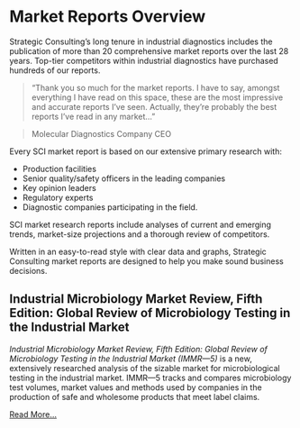 # Market Reports Overview
Strategic Consulting’s long tenure in industrial diagnostics includes the publication of more than 20 comprehensive market reports over the last 28 years. Top-tier competitors within industrial diagnostics have purchased hundreds of our reports.

> "Thank you so much for the market reports.  I have to say, amongst everything I have read on this space, these are the most impressive and accurate reports I’ve seen. Actually, they’re probably the best reports I’ve read in any market…"

> Molecular Diagnostics Company CEO

Every SCI market report is based on our extensive primary research with:

- Production facilities
- Senior quality/safety officers in the leading companies
- Key opinion leaders
- Regulatory experts
- Diagnostic companies participating in the field.

SCI market research reports include analyses of current and emerging trends, market-size projections and a thorough review of competitors.

Written in an easy-to-read style with clear data and graphs, Strategic Consulting market reports are designed to help you make sound business decisions.

## Industrial Microbiology Market Review, Fifth Edition: Global Review of Microbiology Testing in the Industrial Market
*Industrial Microbiology Market Review, Fifth Edition: Global Review of Microbiology Testing in the Industrial Market (IMMR—5)* is a new, extensively researched analysis of the sizable market for microbiological testing in the industrial market. IMMR—5 tracks and compares microbiology test volumes, market values and methods used by companies in the production of safe and wholesome products that meet label claims.

[Read More...](immr5.qmd)